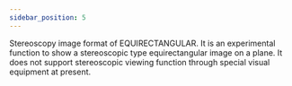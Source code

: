 ```yaml
---
sidebar_position: 5
---
```



Stereoscopy image format of EQUIRECTANGULAR.
It is an experimental function to show a stereoscopic type equirectangular image on a plane.
It does not support stereoscopic viewing function through special visual equipment at present.

<PanoViewer
  src="/egjs-view360/pano/stereoequi/stereoequi.png"
  projectionType="stereoequi"
  showExampleCode />
